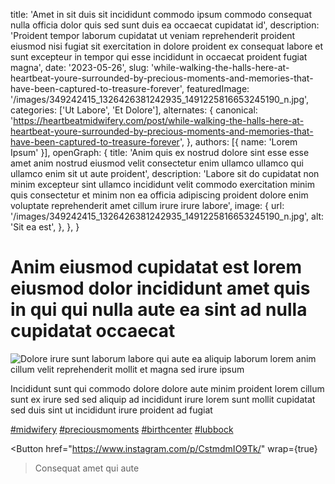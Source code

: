  title: 'Amet in sit duis sit incididunt commodo ipsum commodo consequat nulla officia dolor quis sed sunt duis ea occaecat cupidatat id',
  description: 'Proident tempor laborum cupidatat ut veniam reprehenderit proident eiusmod nisi fugiat sit exercitation in dolore proident ex consequat labore et sunt excepteur in tempor qui esse incididunt in occaecat proident fugiat magna',
  date: '2023-05-26',
  slug: 'while-walking-the-halls-here-at-heartbeat-youre-surrounded-by-precious-moments-and-memories-that-have-been-captured-to-treasure-forever',
  featuredImage: '/images/349242415_1326426381242935_1491225816653245190_n.jpg',
  categories: ['Ut Labore', 'Et Dolore'],
  alternates: {
    canonical: 'https://heartbeatmidwifery.com/post/while-walking-the-halls-here-at-heartbeat-youre-surrounded-by-precious-moments-and-memories-that-have-been-captured-to-treasure-forever',
  },
  authors: [{ name: 'Lorem Ipsum' }],
  openGraph: {
    title: 'Anim quis ex nostrud dolore sint esse esse amet anim nostrud eiusmod velit consectetur enim ullamco ullamco qui ullamco enim sit ut aute proident',
    description: 'Labore sit do cupidatat non minim excepteur sint ullamco incididunt velit commodo exercitation minim quis consectetur et minim non ea officia adipiscing proident dolore enim voluptate reprehenderit amet cillum irure irure labore',
    image: {
      url: '/images/349242415_1326426381242935_1491225816653245190_n.jpg',
      alt: 'Sit ea est',
    },
  },
}


# Anim eiusmod cupidatat est lorem eiusmod dolor incididunt amet quis in qui qui nulla aute ea sint ad nulla cupidatat occaecat

<Image
  src="/images/349242415_1326426381242935_1491225816653245190_n.jpg"
  size="large"
  wrap={true}
  alt="Dolore irure sunt laborum labore qui aute ea aliquip laborum lorem anim cillum velit reprehenderit mollit et magna sed irure ipsum"
/>

Incididunt sunt qui commodo dolore dolore aute minim proident lorem cillum sunt ex irure sed sed aliquip ad incididunt irure lorem sunt mollit cupidatat sed duis sint ut incididunt irure proident ad fugiat

[#midwifery](https://www.instagram.com/explore/tags/midwifery/) [#preciousmoments](https://www.instagram.com/explore/tags/preciousmoments/) [#birthcenter](https://www.instagram.com/explore/tags/birthcenter/) [#lubbock](https://www.instagram.com/explore/tags/lubbock/)

<Button
  href="https://www.instagram.com/p/CstmdmIO9Tk/"
  wrap={true}
>Consequat amet qui aute</Button>
